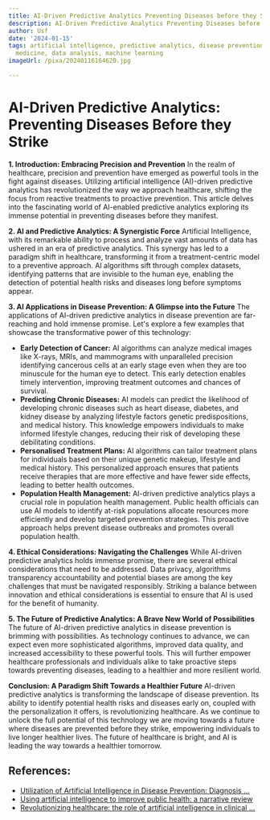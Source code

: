 ```yaml
---
title: AI-Driven Predictive Analytics Preventing Diseases before they Strike
description: AI-Driven Predictive Analytics Preventing Diseases before they Strike
author: Usf
date: '2024-01-15'
tags: artificial intelligence, predictive analytics, disease prevention, healthcare,
  medicine, data analysis, machine learning
imageUrl: /pixa/20240116164620.jpg

---
```

# **AI-Driven Predictive Analytics: Preventing Diseases Before they Strike**

**1. Introduction: Embracing Precision and Prevention**
In  the realm of healthcare, precision and prevention have emerged  as powerful tools in the fight against diseases.  Utilizing  artificial intelligence (AI)-driven predictive analytics has revolutionized the way we approach healthcare, shifting the focus from reactive treatments to proactive prevention. This article delves into  the fascinating world of AI-enabled predictive analytics exploring its immense potential in preventing  diseases before they manifest.

**2. AI and  Predictive Analytics: A Synergistic Force**
Artificial Intelligence, with its remarkable ability to process and analyze vast amounts of data has  ushered in an era of predictive analytics. This synergy has led to a paradigm shift in healthcare, transforming it from a treatment-centric model to a preventive approach. AI algorithms sift through complex datasets, identifying patterns that are invisible  to the human eye, enabling the detection of potential health risks  and diseases long  before symptoms appear.

**3. AI Applications in Disease Prevention: A Glimpse into the Future**
The applications of AI-driven  predictive analytics in disease prevention are far-reaching  and hold immense  promise. Let's explore a few examples that showcase the transformative power of this technology:

- **Early Detection of Cancer:** AI algorithms can analyze medical images like  X-rays,  MRIs, and mammograms with unparalleled precision identifying cancerous cells at an  early stage even when they are too minuscule for the human eye to detect. This early detection enables  timely intervention,  improving treatment outcomes and chances of  survival.
- **Predicting Chronic Diseases:** AI models can predict the likelihood  of developing chronic diseases such as heart disease, diabetes, and kidney disease by analyzing lifestyle factors genetic predispositions, and medical history. This knowledge  empowers individuals to make informed lifestyle  changes, reducing their risk of developing these debilitating  conditions.
- **Personalised Treatment Plans:** AI  algorithms  can tailor  treatment plans for individuals based on their unique  genetic makeup, lifestyle and medical history. This personalized  approach ensures that patients receive therapies that are  more  effective and have fewer  side effects, leading to better health  outcomes.
- **Population Health Management:** AI-driven predictive analytics plays a crucial role in population health management. Public health officials can use AI models to identify at-risk populations allocate resources more  efficiently and develop targeted prevention strategies. This  proactive approach helps prevent disease outbreaks and promotes overall population health.

**4. Ethical Considerations: Navigating the Challenges**
While AI-driven predictive analytics holds immense promise, there are several ethical considerations that need to be addressed. Data privacy, algorithms  transparency accountability and potential  biases are among the  key  challenges that must  be navigated responsibly. Striking a balance between innovation and ethical  considerations is  essential to ensure  that  AI is used for the benefit of humanity.

**5. The Future of Predictive Analytics: A Brave New World of Possibilities**
The future of AI-driven predictive analytics in disease prevention is brimming with  possibilities. As technology continues to advance, we can expect even more  sophisticated algorithms,  improved data quality, and increased  accessibility to these powerful tools. This will further empower healthcare professionals and individuals alike to take proactive steps towards preventing diseases, leading to a healthier and more resilient world.

**Conclusion: A Paradigm Shift Towards a Healthier Future**
AI-driven predictive analytics is transforming the landscape of disease prevention. Its ability to  identify potential health risks and diseases early on, coupled with the  personalization it offers, is revolutionizing healthcare. As  we continue to unlock the  full potential of this technology we are  moving towards a future  where diseases are prevented before they strike, empowering individuals to live longer  healthier lives.  The future of healthcare  is bright, and AI is leading the way towards  a healthier tomorrow.

## References:
- [Utilization of Artificial Intelligence in Disease Prevention: Diagnosis ...](https://www.ncbi.nlm.nih.gov/pmc/articles/PMC9026833/)
- [Using artificial intelligence to improve public health: a narrative review](https://www.ncbi.nlm.nih.gov/pmc/articles/PMC10637620/)
- [Revolutionizing healthcare: the role of artificial intelligence in clinical ...](https://bmcmededuc.biomedcentral.com/articles/10.1186/s12909-023-04698-z)
